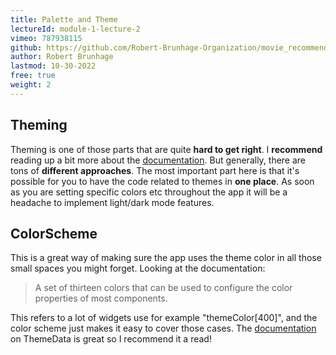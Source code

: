 ```yaml
---
title: Palette and Theme
lectureId: module-1-lecture-2
vimeo: 787938115
github: https://github.com/Robert-Brunhage-Organization/movie_recommendation_app_course/commit/454914801e9b6758249a6e36e8a6bf8f52d93a16
author: Robert Brunhage
lastmod: 10-30-2022
free: true
weight: 2
---
```


## Theming

Theming is one of those parts that are quite **hard to get right**. I **recommend** reading up a bit more about the [documentation](https://flutter.dev/docs/cookbook/design/themes). But generally, there are tons of **different approaches**. The most important part here is that it's possible for you to have the code related to themes in **one place**. As soon as you are setting specific colors etc throughout the app it will be a headache to implement light/dark mode features.
  

## ColorScheme

This is a great way of making sure the app uses the theme color in all those small spaces you might forget. Looking at the documentation:

> A set of thirteen colors that can be used to configure the color properties of most components.

This refers to a lot of widgets use for example "themeColor\[400\]", and the color scheme just makes it easy to cover those cases. The [documentation](https://api.flutter.dev/flutter/material/ThemeData-class.html) on ThemeData is great so I recommend it a read!
